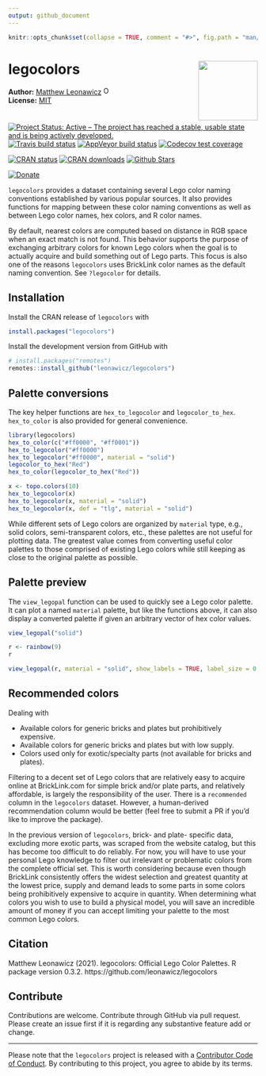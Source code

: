 ```yaml
---
output: github_document
---
```


<!-- README.md is generated from README.Rmd. Please edit that file -->

```r
knitr::opts_chunk$set(collapse = TRUE, comment = "#>", fig.path = "man/figures/README-", out.width = "100%")
```

# legocolors <img src="man/figures/logo.png" style="margin-left:10px;margin-bottom:5px;" width="120" align="right">
**Author:** [Matthew Leonawicz](https://github.com/leonawicz) <a href="https://orcid.org/0000-0001-9452-2771" target="orcid.widget">
<img alt="ORCID logo" src="https://info.orcid.org/wp-content/uploads/2019/11/orcid_16x16.png" width="16" height="16" /></a>
<br/>
**License:** [MIT](https://opensource.org/licenses/MIT)<br/>

[![Project Status: Active – The project has reached a stable, usable state and is being actively developed.](http://www.repostatus.org/badges/latest/active.svg)](https://www.repostatus.org/)
[![Travis build status](https://travis-ci.org/leonawicz/legocolors.svg?branch=master)](https://travis-ci.org/leonawicz/legocolors)
[![AppVeyor build status](https://ci.appveyor.com/api/projects/status/github/leonawicz/legocolors?branch=master&svg=true)](https://ci.appveyor.com/project/leonawicz/legocolors)
[![Codecov test coverage](https://codecov.io/gh/leonawicz/legocolors/branch/master/graph/badge.svg)](https://codecov.io/gh/leonawicz/legocolors?branch=master)

[![CRAN status](http://www.r-pkg.org/badges/version/legocolors)](https://cran.r-project.org/package=legocolors)
[![CRAN downloads](http://cranlogs.r-pkg.org/badges/grand-total/legocolors)](https://cran.r-project.org/package=legocolors) 
[![Github Stars](https://img.shields.io/github/stars/leonawicz/legocolors.svg?style=social&label=Github)](https://github.com/leonawicz/legocolors)

[![Donate](https://img.shields.io/badge/Donate-Buy%20me%20a%20coffee-yellowgreen.svg)](https://ko-fi.com/leonawicz)

`legocolors` provides a dataset containing several Lego color naming conventions established by various popular sources. It also provides functions for mapping between these color naming conventions as well as between Lego color names, hex colors, and R color names.

By default, nearest colors are computed based on distance in RGB space when an exact match is not found. This behavior supports the purpose of exchanging arbitrary colors for known Lego colors when the goal is to actually acquire and build something out of Lego parts. This focus is also one of the reasons `legocolors` uses BrickLink color names as the default naming convention. See `?legocolor` for details.

## Installation

Install the CRAN release of `legocolors` with

```r
install.packages("legocolors")
```

Install the development version from GitHub with

```r
# install.packages("remotes")
remotes::install_github("leonawicz/legocolors")
```

## Palette conversions

The key helper functions are `hex_to_legocolor` and `legocolor_to_hex`. `hex_to_color` is also provided for general convenience.

```r
library(legocolors)
hex_to_color(c("#ff0000", "#ff0001"))
hex_to_legocolor("#ff0000")
hex_to_legocolor("#ff0000", material = "solid")
legocolor_to_hex("Red")
hex_to_color(legocolor_to_hex("Red"))

x <- topo.colors(10)
hex_to_legocolor(x)
hex_to_legocolor(x, material = "solid")
hex_to_legocolor(x, def = "tlg", material = "solid")
```

While different sets of Lego colors are organized by `material` type, e.g., solid colors, semi-transparent colors, etc., these palettes are not useful for plotting data. The greatest value comes from converting useful color palettes to those comprised of existing Lego colors while still keeping as close to the original palette as possible.

## Palette preview

The `view_legopal` function can be used to quickly see a Lego color palette. It can plot a named `material` palette, but like the functions above, it can also display a converted palette if given an arbitrary vector of hex color values.

```r
view_legopal("solid")

r <- rainbow(9)
r

view_legopal(r, material = "solid", show_labels = TRUE, label_size = 0.7)
```

## Recommended colors

Dealing with

* Available colors for generic bricks and plates but prohibitively expensive.
* Available colors for generic bricks and plates but with low supply.
* Colors used only for exotic/specialty parts (not available for bricks and plates).

Filtering to a decent set of Lego colors that are relatively easy to acquire online at BrickLink.com for simple brick and/or plate parts, and relatively affordable, is largely the responsibility of the user. There is a `recommended` column in the `legocolors` dataset. However, a human-derived recommendation column would be better (feel free to submit a PR if you'd like to improve the package).

In the previous version of `legocolors`, brick- and plate- specific data, excluding more exotic parts, was scraped from the website catalog, but this has become too difficult to do reliably. For now, you will have to use your personal Lego knowledge to filter out irrelevant or problematic colors from the complete official set. This is worth considering because even though BrickLink consistently offers the widest selection and greatest quantity at the lowest price, supply and demand leads to some parts in some colors being prohibitively expensive to acquire in quantity. When determining what colors you wish to use to build a physical model, you will save an incredible amount of money if you can accept limiting your palette to the most common Lego colors.

## Citation

Matthew Leonawicz (2021). legocolors: Official Lego Color Palettes. R package version 0.3.2. https://github.com/leonawicz/legocolors

## Contribute

Contributions are welcome. Contribute through GitHub via pull request. Please create an issue first if it is regarding any substantive feature add or change.

---

Please note that the `legocolors` project is released with a [Contributor Code of Conduct](https://leonawicz.github.io/legocolors/CODE_OF_CONDUCT.html). By contributing to this project, you agree to abide by its terms.

